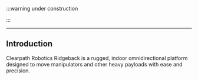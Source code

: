 :::warning under construction

:::

---

## Introduction

Clearpath Robotics Ridgeback is a rugged, indoor omnidirectional platform designed to move manipulators and other heavy payloads with ease and precision.
